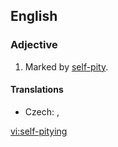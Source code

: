 ==English==

===Adjective===
{{en-adj|head=[[self]]-[[pitying]]}}

# Marked by [[self-pity]].

====Translations====
{{trans-top|marked by self-pity}}
* Czech: {{t-|cs|sebelítostivý|m}}, {{t-|cs|bolestínský|m}}
{{trans-mid}}
{{trans-bottom}}

[[vi:self-pitying]]